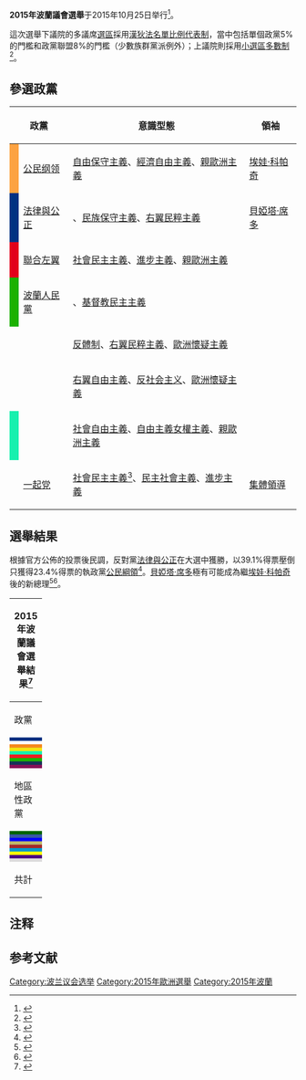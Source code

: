 {{多個問題|
{{Expand|time=2015-09-27T02:19:44+00:00}}
{{请求翻译|time=2015-09-27T02:19:44+00:00}}
}}

{{Infobox election
|election_name = 2015年波蘭議會選舉
| country = 波蘭
| type = legislative
| ongoing = no
| previous_election = 2011年波蘭議會選舉
| previous_year = 2011
| next_election = 2019年波蘭議會選舉
| next_year = 2019
| election_date = 2015年10月25日
| turnout = 50.92%
| seats_for_election = [[波蘭共和國下議院|下議院]]全部460席 <br> <small>下議院多數須達231席</small> <br>[[波蘭共和國上議院|上議院]]100席

| image1             = [[File:Beata_Szydlo_2015.jpg|150x150px]]
| leader1            = [[貝婭塔·席多|貝婭塔·席多]]<br>（''總理候選人''）<ref>{{Cite web |url=http://blogs.new.spectator.co.uk/2015/10/polands-appetite-for-eu-politics-has-now-diminished/ |title=Poland’s shock election result has just made the EU even more of a mess |accessdate=2015-10-29 |archive-date=2015-10-27 |archive-url=https://web.archive.org/web/20151027132535/http://blogs.new.spectator.co.uk/2015/10/polands-appetite-for-eu-politics-has-now-diminished/ |dead-url=yes }}</ref>
| leader_since1      = 2015年6月20日
| party1             = [[法律與公正|法律與公正]]
| color1             = 003182
| leaders_seat1      = {{le|赫扎努夫 (議會選區)|Chrzanów (parliamentary constituency)|12 - 赫扎努夫}}
| last_election1     = 157席，29.89%
| seats_before1      = 134
| seats1             = '''235'''
| seat_change1       = {{increase}} 101
| popular_vote1      = '''5,711,687'''
| percentage1        = '''37.58%'''
| swing1             = {{increase}} 7.69%

| image2             = [[File:Ewa_Kopacz_debata_z_Szydło_(19.10.2015).jpg|150x150px]]
| leader2            = [[埃娃·科帕奇|埃娃·科帕奇]]
| leader_since2      = 2014年11月8日
| party2             = [[公民綱領_(波蘭)|公民纲领]]
| color2             = F6891C
| leaders_seat2      = [[華沙一_(議會選區)|19 - 華沙一]]
| last_election2     = 207席，39.18%
| seats_before2      = 197
| seats2             = 138
| seat_change2       = {{decrease}} 59
| popular_vote2      = 3,661,474
| percentage2        = 24.09%
| swing2             = {{decrease}} 15.09%

| image3             = [[File:Paweł_Kukiz_Sejm_2016_01.JPG|150x150px]]
| leader3            = {{le|帕維爾·庫季茲|Paweł Kukiz}}
| leader_since3      = 2015年7月28日
| party3             = {{le|庫季茲15|Kukiz'15}}
| color3             = F0E511
| leaders_seat3      = [[華沙一_(議會選區)|19 - 華沙一]]
| last_election3     = ''未參加''
| seats_before3      = 0
| seats3             = 42
| seat_change3       = {{increase}} 42
| popular_vote3      = 1,339,094
| percentage3        = 8.81%
| swing3             = ''新政黨''

| image4             = [[File:Ryszard_Petru_2011.jpg|150x150px]]
| leader4            = {{le|理夏德·彼得魯|Ryszard Petru}}
| leader_since4      = 2015年5月31日
| party4             = {{le|現代 (政黨)|Modern (political party)|現代}}
| color4             = 16F0AE
| leaders_seat4      = [[華沙一_(議會選區)|19 - 華沙一]]
| last_election4     = ''未參加''
| seats_before4      = 0
| seats4             = 28
| seat_change4       = {{increase}} 28
| popular_vote4      = 1,155,370
| percentage4        = 7.60%
| swing4             = ''新政黨''

| image5             = [[File:Barbara_Nowacka_Sejm_2015_09.JPG|150x150px]]
| leader5            = {{link-pl|芭芭拉·諾瓦茨卡|Barbara Nowacka}}
| leader_since5      = 2015年7月21日
| party5             = [[聯合左翼_(波蘭)|聯合左翼]]
| color5             = ED1D23
| leaders_seat5      = {{nowrap|''[[華沙一_(議會選區)|19 - 華沙一]]（敗選）''}}
| last_election5     = 67席，18.81%{{NoteTag|[[民主左派聯盟|民主左派聯盟]]、[[你们运动|你们运动]]與[[波兰劳动党－80年8月|波兰劳动党－80年8月]]在[[2011年波蘭議會選舉|2011年選舉]]合計議席}}
| seats_before5      = 50
| seats5             = 0
| seat_change5       = {{decrease}} 50
| popular_vote5      = 1,147,102
| percentage5        = 7.55%
| swing5             = {{decrease}} 11.26%

| image6             = [[File:J.Piechociński.JPG|150x150px]]
| leader6            = {{le|雅努什·皮耶霍欽斯基|Janusz Piechociński}}
| leader_since6      = 2012年11月17日
| party6             = [[波蘭人民黨|波蘭人民黨]]
| color6             = 1BB100
| leaders_seat6      = ''{{le|華沙二 (議會選區)|Warsaw II (parliamentary constituency)|19 - 華沙二}}（連任失敗）''
| last_election6     = 28席，8.36%
| seats_before6      = 38
| seats6             = 16
| seat_change6       = {{decrease}} 22
| popular_vote6      = 779,875
| percentage6        = 5.13%
| swing6             = {{decrease}} 3.23%

| image7             = [[File:Ryszard_Galla.jpg|150x150px]]
| leader7            = {{le|理夏德·蓋拉|Ryszard Galla}}
| leader_since7      = 2005年9月25日
| party7             = {{le|德意志少數民族|German Minority Electoral Committee}}
| color7             = 3657A5
| leaders_seat7      = {{le|奧波萊 (議會選區)|Opole (parliamentary constituency)|奧波萊}}
| last_election7     = 1席，0.19%
| seats_before7      = 1
| seat_change7       = {{steady}}
| popular_vote7      = 27,530
| percentage7        = 0.18%
| swing7             = {{decrease}} 0.01%

| map_image       = Parlamentswahl Polen 2015 Wahlkarte.svg
| map_size        = 350px
| title           = [[波蘭總理|總理]]
| posttitle       = 新任[[波蘭總理|總理]]
| before_election = [[埃娃·科帕奇|埃娃·科帕奇]]
| before_party    = [[公民綱領|公民綱領]]
| after_election  = [[貝婭塔·席多|貝婭塔·席多]]
| after_party     = [[法律與公正|法律與公正]]
}}

'''2015年波蘭議會選舉'''于2015年10月25日举行<ref>{{cite web |url = http://www.tvpparlament.pl/aktualnosci/bronislaw-komorowski-wybory-do-sejmu-i-senatu-odbeda-sie-25-pazdziernika/20870692 |title = Bronisław Komorowski: wybory do Sejmu i Senatu odbędą się 25 października |website = tvpparlament.pl |date = 2015-07-17 |accessdate = 2015-09-26 |archive-date = 2018-07-05 |archive-url = https://web.archive.org/web/20180705180353/http://www.tvpparlament.pl/aktualnosci/bronislaw-komorowski-wybory-do-sejmu-i-senatu-odbeda-sie-25-pazdziernika/20870692 |dead-url = no }}</ref>。

這次選舉下議院的多議席[[選區|選區]]採用[[漢狄法|漢狄法]][[名單比例代表制|名單比例代表制]]，當中包括單個政黨5%的門檻和政黨聯盟8%的門檻（少數族群黨派例外）；上議院則採用[[小選區制|小選區]][[多數制|多數制]]<ref name="electionresources">{{cite web|url=http://electionresources.org/pl/|title=Election Resources on the Internet: Elections to the Polish Sejm, Part I|publisher=electionresources.org|accessdate=2014-08-03|archive-date=2014-08-08|archive-url=https://web.archive.org/web/20140808053453/http://electionresources.org/pl/|dead-url=yes}}</ref>。

==參選政黨==
{| class=wikitable style=text-align:left
|-
!colspan=2|政黨
!意識型態
!領袖
!政治立場
|-
| style="background:#FCA241" |
| [[公民綱領_(波蘭)|公民纲领]]
| [[自由保守主義|自由保守主義]]、[[經濟自由主義|經濟自由主義]]、[[親歐洲主義|親歐洲主義]]
| [[埃娃·科帕奇|埃娃·科帕奇]]
| [[中間派|中間]]至[[中間偏右|中間偏右]]
|-
| style="background:#003182" |
| [[法律與公正|法律與公正]]
| {{le|社會保守主義|Social conservatism}}、[[民族保守主義|民族保守主義]]、[[右翼民粹主義|右翼民粹主義]]
| [[貝婭塔·席多|貝婭塔·席多]]
| [[右派|右翼]]至[[極右派|極右翼]]
|-
| style="background:#E2001A" |
| [[聯合左翼_(波蘭)|聯合左翼]]
| [[社會民主主義|社會民主主義]]、[[進步主義|進步主義]]、[[親歐洲主義|親歐洲主義]]
| {{link-pl|芭芭拉·諾瓦茨卡|Barbara Nowacka}}
| [[中間偏左|中間偏左]]
|-
| style="background:#1BB100" |
| [[波蘭人民黨|波蘭人民黨]]
| {{le|平均地權論|Agrarianism}}、[[基督教民主主義|基督教民主主義]]
| {{le|雅努什·皮耶霍欽斯基|Janusz Piechociński}}
| [[中间派|中间]]至[[中間偏右|中間偏右]] 
|-
| bgcolor=":#000000;" |
| {{le|庫季茲運動|Kukiz's Movement}}
| [[反體制|反體制]]、[[右翼民粹主義|右翼民粹主義]]、[[歐洲懷疑主義|歐洲懷疑主義]]
| {{le|帕維爾·庫季茲|Paweł Kukiz}}
| [[右派|右翼]]
|-
| bgcolor="#F0E511" |
| {{le|延續聯盟共和國 - 自由和希望|Coalition for the Renewal of the Republic - Freedom and Hope}}
| [[右翼自由主義|右翼自由主義]]、[[对社会主义的批评|反社会主义]]、[[歐洲懷疑主義|歐洲懷疑主義]]
| {{le|雅努什·可維英-米凱|Janusz Korwin-Mikke}}
| [[右翼|右翼]]至[[極右翼|極右翼]]
|-
| style="background:#16F0AE" |
| {{le|現代 (政黨)|Modern (political party)|現代}}
| [[社会自由主义|社會自由主義]]、[[自由主義女權主義|自由主義女權主義]]、[[親歐洲主義|親歐洲主義]]
| {{le|理夏德·彼得魯|Ryszard Petru}}
| [[中间派|中间]]
|-
| bgcolor="#870f57" |
| [[一起党|一起党]]
| [[社會民主主義|社會民主主義]]<ref name="socjaldemokratycznapartiarazem">{{cite web|url=http://wyborcza.pl/1,75478,17999137,Partia_Razem__Nowa_partia_dla_prekariuszy.html|title=Partia Razem. Nowa partia dla prekariuszy|publisher=Gazeta Wyborcza|accessdate=2015-09-26|archive-date=2015-09-27|archive-url=https://web.archive.org/web/20150927225832/http://wyborcza.pl/1,75478,17999137,Partia_Razem__Nowa_partia_dla_prekariuszy.html|dead-url=no}}</ref>、[[民主社会主义|民主社會主義]]、[[進步主義|進步主義]]
| [[集体领导|集體領導]]
| [[左翼|左翼]]
|}

==選舉結果==
根據官方公佈的投票後民調，反對黨[[法律與公正|法律與公正]]在大選中獲勝，以39.1%得票壓倒只獲得23.4%得票的執政黨[[公民綱領|公民綱領]]<ref>{{cite news|last1=Lyman|first1=Nick|title=Law and Justice Party Wins in Poland’s Parliamentary Elections|url=http://www.nytimes.com/2015/10/26/world/europe/poland-parliamentary-elections.html|accessdate=25 October 2015|work=[[New_York_Times|New York Times]]|date=25 October 2015|archive-date=2015-10-28|archive-url=https://web.archive.org/web/20151028084326/http://www.nytimes.com/2015/10/26/world/europe/poland-parliamentary-elections.html|dead-url=no}}</ref>。[[貝婭塔·席多|貝婭塔·席多]]極有可能成為繼[[埃娃·科帕奇|埃娃·科帕奇]]後的新總理<ref>{{cite web|url=http://www.bbc.com/news/world-europe-34631826|title=Poland conservatives 'win election'|publisher=[[BBC_News|BBC News]]|accessdate=25 October 2015|archive-date=2015-10-25|archive-url=https://web.archive.org/web/20151025224207/http://www.bbc.com/news/world-europe-34631826|dead-url=no}}</ref><ref name="cienski">{{cite news|last1=Cienski|first1=Jan|title=Polish right sweeps parliamentary elections|url=http://www.politico.eu/article/polands-government-defeated-in-parliamentary-elections-2/|accessdate=25 October 2015|publisher=[[Politico|Politico]]|date=25 October 2015|archive-date=2015-11-20|archive-url=https://web.archive.org/web/20151120053446/http://www.politico.eu/article/polands-government-defeated-in-parliamentary-elections-2/|dead-url=no}}</ref>。


{| class=wikitable style=text-align:left
|- style="text-align:center;"
!colspan=9|2015年波蘭議會選舉結果<ref name="election results">{{cite web |url=http://parlament2015.pkw.gov.pl/pliki/1445898069_Komunikat-pkw-zbiorcze-wyniki-glosowania.pdf |title=KOMUNIKAT PAŃSTWOWEJ KOMISJI WYBORCZEJ z dnia 26 października 2015 r. o zbiorczych wynikach głosowania na listy kandydatów na posłów w skali kraju |language=pl |format=PDF |publisher=pkw.gov.pl |date=October 26, 2015 |accessdate=October 27, 2015 |archive-date=2015-11-05 |archive-url=https://web.archive.org/web/20151105231208/http://parlament2015.pkw.gov.pl/pliki/1445898069_Komunikat-pkw-zbiorcze-wyniki-glosowania.pdf |dead-url=no }}</ref>
|- style="background-color:#E9E9E9;text-align:center;"
!rowspan=2 colspan=2|政黨 ||colspan=5|下議院 ||colspan=3|上議院
|- style="background-color:#E9E9E9;text-align:right;"
!width=75|票數 ||width=30|% ||width=45|±% ||width=30|議席 ||width=45|±||width=30|議席 ||width=30|±
|-
! width="5" style="background-color:#003182"|
| style="text-align:left;"| [[法律與公正|法律與公正]]
| 5,711,687
| 37.58
| {{increase}}7.69
| style="background-color:#FFE4C4;"| {{Composition bar|235|460|#003182}}
| {{increase}}101
| style="background-color:#FFE4C4;"| {{Composition bar|61|100|#003182}}
| {{increase}} 30
|-

|-
! width="5" style="background-color:#F6891C"|
| style="text-align:left;"| [[公民綱領_(波蘭)|公民纲领]]
| 3,661,474
| 24.09
| {{decrease}}15.09
| style="background-color:#FFE4C4;"| {{Composition bar|138|460|#F6891C}}
| {{decrease}}59
| style="background-color:#FFE4C4;"| {{Composition bar|34|100|#F6891C}}
| {{decrease}}29

|-
! width="5" style="background-color:#F0E511"|
| style="text-align:left;"| {{le|庫季茲15|Kukiz'15}}
| 1,339,094
| 8.81
| 
| style="background-color:#FFE4C4;"| {{Composition bar|42|460|#F0E511}}
| {{increase}}42
| —
| 

|-
! width="5" style="background-color:#16F0AE"|
| style="text-align:left;"| {{le|現代 (政黨)|Modern (political party)|現代}}
| 1,155,370
| 7.60
| 
| style="background-color:#FFE4C4;"| {{Composition bar|28|460|#16F0AE}}
| {{increase}}28
| —
| 

|-
! width="5" style="background-color:#ED1D23"|
| style="text-align:left;"| [[聯合左翼_(波蘭)|聯合左翼]]
| 1,147,102
| 7.55
| {{decrease}}11.26
| —
| {{decrease}}50
| —
|

|-
! width="5" style="background-color:#1BB100"|
| style="text-align:left;"| [[波蘭人民黨|波蘭人民黨]]
| 779,875
| 5.13 
| {{decrease}}3.23
| style="background-color:#FFE4C4;"| {{Composition bar|16|460|#1BB100}}
| {{decrease}}22
| style="background-color:#FFE4C4;"| {{Composition bar|1|100|#1BB100}}
| {{decrease}}1

|-
! width="5" style="background-color:#173358"|
| style="text-align:left;"| {{le|延續聯盟共和國 - 自由和希望|Coalition for the Renewal of the Republic - Freedom and Hope}}
| 722,999
| 4.76
| 
| —
| <!-- {{decrease}} -->
| —
| <!-- {{decrease}} -->

|-
! width="5" style="background-color:#870f57"|
| style="text-align:left;"| [[一起党|一起党]]
| 550,349
| 3.62
|
| —
| <!-- {{decrease}} -->
| —
| <!-- {{decrease}} -->

|-
! colspan="9"| 地區性政黨

|-
! width="5" style="background-color:#006400"|
| style="text-align:left;"| 茲比格涅夫·斯托諾加委員會
| 42,731
| 0.28
|
| —
|
| —
|

|-
! width="5" style="background-color:#3657A5"|
| style="text-align:left;"| {{le|德意志少數民族|German Minority Electoral Committee}}
| 27,530
| 0.18
| {{decrease}}0.01
| style="background-color:#FFE4C4;"| {{Composition bar|1|460|#3657A5}} 
| 
| —
|

|-
! width="5" style="background-color:#0000FF"|
| style="text-align:left;"| 聯合西里西亞
| 18,668
| 0.12
| 
| —
|
| —
|

|-
! width="5" style="background-color:#BDB76B"|
| style="text-align:left;"| JOW Bezpartyjni
| 15,656
| 0.10
| 
| —
|
| —
|

|-
! width="5" style="background-color:#A52A2A"|
| style="text-align:left;"| 上帝保佑你
| 13,113
| 0.09
| 
| —
|
| —
|

|-
! width="5" style="background-color:#0099CC"|
| style="text-align:left;"| {{le|新右翼大会|Congress of the New Right}}
| 4,852
| 0.03
| 
| —
|
| —
|

|-
! width="5" style="background-color:#FFFF00"|
| style="text-align:left;"| [[波蘭共和國自衛黨|波蘭共和國自衛黨]]
| 4,266
| 0.03
|
| —
|
| —
|

|-
! width="5" style="background-color:#4B0082"|
| style="text-align:left;"| 公民大会
| 1,964
| 0.01
|
| —
|
| —
|

|-
! width="5" style="background-color:#DDDDDD"|
| style="text-align:left;"| [[独立人士|独立人士]]
| N/A
| N/A
| N/A
| N/A
| N/A
| style="background-color:#FFE4C4;"| {{Composition bar|4|100|#DDDDDD}}
| =

|-
! colspan="2" style="text-align:left;"| 共計
! 15,200,671
! 100
!
! style="text-align:center;" colspan="2"| 460
! style="text-align:center;" colspan="2"| 100
|}

== 注释 ==
{{NoteFoot}}

== 参考文献 ==
{{Reflist|30em}}

{{波蘭選舉}}
[[Category:波兰议会选举|Category:波兰议会选举]]
[[Category:2015年歐洲選舉|Category:2015年歐洲選舉]]
[[Category:2015年波蘭|Category:2015年波蘭]]